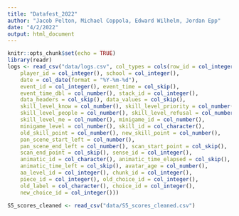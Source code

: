 ```yaml
---
title: "Datafest_2022"
author: "Jacob Pelton, Michael Coppola, Edward Wilhelm, Jordan Epp"
date: "4/2/2022"
output: html_document
---
```


```r
knitr::opts_chunk$set(echo = TRUE)
library(readr)
logs <- read_csv("data/logs.csv", col_types = cols(row_id = col_integer(), 
    player_id = col_integer(), school = col_integer(), 
    date = col_date(format = "%Y-%m-%d"), 
    event_id = col_integer(), event_time = col_skip(), 
    event_time_dbl = col_number(), stack_id = col_integer(), 
    data_headers = col_skip(), data_values = col_skip(), 
    skill_level_know = col_number(), skill_level_priority = col_number(), 
    skill_level_people = col_number(), skill_level_refusal = col_number(), 
    skill_level_me = col_number(), minigame_id = col_number(), 
    minigame_level = col_number(), skill_id = col_character(), 
    old_skill_point = col_number(), new_skill_point = col_number(), 
    pan_scene_start_left = col_number(), 
    pan_scene_end_left = col_number(), scan_start_point = col_skip(), 
    scan_end_point = col_skip(), sense_id = col_integer(), 
    animatic_id = col_character(), animatic_time_elapsed = col_skip(), 
    animatic_time_left = col_skip(), avatar_age = col_number(), 
    aa_level_id = col_integer(), chunk_id = col_integer(), 
    piece_id = col_integer(), old_choice_id = col_integer(), 
    old_label = col_character(), choice_id = col_integer(), 
    new_choice_id = col_integer()))

S5_scores_cleaned <- read_csv("data/S5_scores_cleaned.csv")
```


